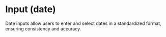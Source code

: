 


# Input (date)

<div className="d-flex gap-2 align-items-center">
  <Tags />
  <DeprecatedTags
    url="/docs/legacy/input"
    hasDeprecatedAncestor={true}
  ></DeprecatedTags>
</div>

<!-- introduction start -->
Date inputs allow users to enter and select dates in a standardized format, ensuring consistency and accuracy.
<!-- introduction end -->

<LinkableDocsTabs>
  <DocsUx />
  <DocsCode />
</LinkableDocsTabs>
